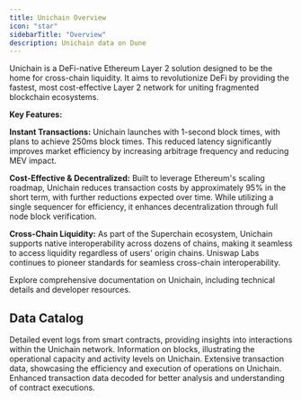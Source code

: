 ```yaml
---
title: Unichain Overview
icon: "star"
sidebarTitle: "Overview"
description: Unichain data on Dune
---
```


Unichain is a DeFi-native Ethereum Layer 2 solution designed to be the home for cross-chain liquidity. It aims to revolutionize DeFi by providing the fastest, most cost-effective Layer 2 network for uniting fragmented blockchain ecosystems.

**Key Features:**

**Instant Transactions:**
Unichain launches with 1-second block times, with plans to achieve 250ms block times. This reduced latency significantly improves market efficiency by increasing arbitrage frequency and reducing MEV impact.

**Cost-Effective & Decentralized:**
Built to leverage Ethereum's scaling roadmap, Unichain reduces transaction costs by approximately 95% in the short term, with further reductions expected over time. While utilizing a single sequencer for efficiency, it enhances decentralization through full node block verification.

**Cross-Chain Liquidity:**
As part of the Superchain ecosystem, Unichain supports native interoperability across dozens of chains, making it seamless to access liquidity regardless of users' origin chains. Uniswap Labs continues to pioneer standards for seamless cross-chain interoperability.

<CardGroup cols={1}>
  <Card title="Unichain documentation" icon="link" href="https://docs.unichain.org/docs">
    Explore comprehensive documentation on Unichain, including technical details and developer resources.
  </Card>
</CardGroup>

## Data Catalog

<CardGroup cols={2}>
  <Card title="Logs" icon="bolt" href="./raw/logs">
    Detailed event logs from smart contracts, providing insights into interactions within the Unichain network.
  </Card>
  <Card title="Blocks" icon="cubes" href="./raw/blocks">
    Information on blocks, illustrating the operational capacity and activity levels on Unichain.
  </Card>
  <Card title="Transactions" icon="message-arrow-up" href="./raw/transactions">
    Extensive transaction data, showcasing the efficiency and execution of operations on Unichain.
  </Card>
  <Card title="Decoded" icon="file" href="./decoded/overview">
    Enhanced transaction data decoded for better analysis and understanding of contract executions.
  </Card>
</CardGroup>